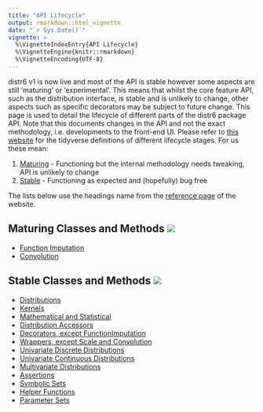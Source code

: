 ```yaml
---
title: "API Lifecycle"
output: rmarkdown::html_vignette
date: "`r Sys.Date()`"
vignette: >
  %\VignetteIndexEntry{API Lifecycle}
  %\VignetteEngine{knitr::rmarkdown}
  %\VignetteEncoding{UTF-8}
---
```


distr6 v1 is now live and most of the API is stable however some aspects are still 'maturing' or 'experimental'. This means that whilst the core feature API, such as the distribution interface, is stable and is unlikely to change, other aspects such as specific decorators may be subject to future change. This page is used to detail the lifecycle of different parts of the distr6 package API. Note that this documents changes in the API and not the exact methodology, i.e. developments to the front-end UI. Please refer to [this website](https://www.tidyverse.org/lifecycle/) for the tidyverse definitions of different lifecycle stages. For us these mean:

1. [Maturing](#maturing-classes-and-methods) - Functioning but the internal methodology needs tweaking, API is unlikely to change
2. [Stable](#maturing-classes-and-methods) - Functioning as expected and (hopefully) bug free

The lists below use the headings name from the [reference page](https://alan-turing-institute.github.io/distr6/reference/#section-univariate-discrete-distributions) of the website.

## Maturing Classes and Methods ![](https://img.shields.io/badge/lifecycle-maturing-blue.svg)
* [Function Imputation](https://alan-turing-institute.github.io/distr6/reference/#section-decorators)
* [Convolution](https://alan-turing-institute.github.io/distr6/reference/#section-decorators)

## Stable Classes and Methods ![](https://img.shields.io/badge/lifecycle-stable-brightgreen.svg)

* [Distributions](https://alan-turing-institute.github.io/distr6/reference/#section-distributions)
* [Kernels](https://alan-turing-institute.github.io/distr6/reference/#section-kernels)
* [Mathematical and Statistical](https://alan-turing-institute.github.io/distr6/reference/#section-mathematical-and-statistical)
* [Distribution Accessors](https://alan-turing-institute.github.io/distr6/reference/#section-distribution-accessors)
* [Decorators, except FunctionImputation](https://alan-turing-institute.github.io/distr6/reference/#section-decorators)
* [Wrappers, except Scale and Convolution](https://alan-turing-institute.github.io/distr6/reference/#section-decorators)
* [Univariate Discrete Distributions](https://alan-turing-institute.github.io/distr6/reference/#section-univariate-discrete-distributions)
* [Univariate Continuous Distributions](https://alan-turing-institute.github.io/distr6/reference/#section-univariate-continuous-distributions)
* [Multivariate Distributions](https://alan-turing-institute.github.io/distr6/reference/#section-multivariate-distributions)
* [Assertions](https://alan-turing-institute.github.io/distr6/reference/#section-assertions)
* [Symbolic Sets](https://alan-turing-institute.github.io/distr6/reference/#section-symbolic-sets)
* [Helper Functions](https://alan-turing-institute.github.io/distr6/reference/#section-helper-functions)
* [Parameter Sets](https://alan-turing-institute.github.io/distr6/reference/#section-parameter-sets)
